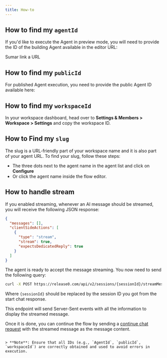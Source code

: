 ```yaml
---
title: How-to
---
```


## How to find my `agentId`

If you'd like to execute the Agent in preview mode, you will need to provide the ID of the building Agent available in the editor URL:

Sumar link a URL

## How to find my `publicId`

For published Agent execution, you need to provide the public Agent ID available here:


## How to find my `workspaceId`

In your workspace dashboard, head over to **Settings & Members > Workspace > Settings** and copy the workspace ID.

## How to Find my `slug`

The slug is a URL-friendly part of your workspace name and it is also part of your agent URL. To find your slug, follow these steps:

   - The three dots next to the agent name in the agent list and click on **Configure**
   - Or click the agent name inside the flow editor.

## How to handle stream

If you enabled streaming, whenever an AI message should be streamed, you will receive the following JSON response:

```json
{
  "messages": [],
  "clientSideActions": [
    {
      "type": "stream",
      "stream": true,
      "expectsDedicatedReply": true
    }
  ]
}
```

The agent is ready to accept the message streaming. You now need to send the following query:

```sh
curl -X POST https://release0.com/api/v2/sessions/{sessionId}/streamMessage
```

Where `{sessionId}` should be replaced by the session ID you got from the start chat response.

This endpoint will send Server-Sent events with all the information to display the streamed message.

Once it is done, you can continue the flow by sending a [continue chat request](./chat/continue-chat) with the streamed message as the message content.
```

> **Note**: Ensure that all IDs (e.g., `AgentId`, `publicId`, `workspaceId`) are correctly obtained and used to avoid errors in execution.
```